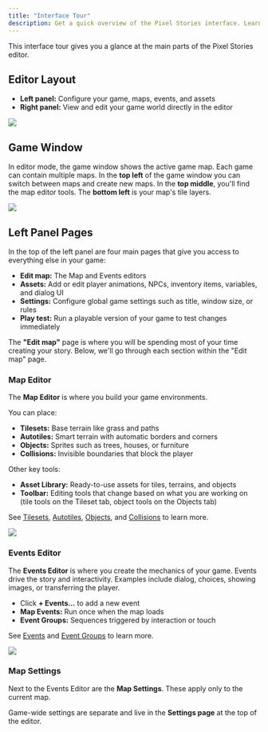```yaml
---
title: "Interface Tour"
description: Get a quick overview of the Pixel Stories interface. Learn where to find maps, events, assets, settings, and play test tools when building your game.
---
```


This interface tour gives you a glance at the main parts of the Pixel Stories editor.

## Editor Layout

- **Left panel:** Configure your game, maps, events, and assets
- **Right panel:** View and edit your game world directly in the editor

![](../../assets/docs-images/tour/image-2.png)

## Game Window

In editor mode, the game window shows the active game map. Each game can contain multiple maps. In the **top left** of the game window you can switch between maps and create new maps. In the **top middle**, you'll find the map editor tools. The **bottom left** is your map's tile layers.

![](../../assets/docs-images/tour/image-1.png)

## Left Panel Pages

In the top of the left panel are four main pages that give you access to everything else in your game:

- **Edit map:** The Map and Events editors
- **Assets:** Add or edit player animations, NPCs, inventory items, variables, and dialog UI
- **Settings:** Configure global game settings such as title, window size, or rules
- **Play test:** Run a playable version of your game to test changes immediately

The **"Edit map"** page is where you will be spending most of your time creating your story. Below, we'll go through each section within the "Edit map" page.

### Map Editor

The **Map Editor** is where you build your game environments.

You can place:

- **Tilesets:** Base terrain like grass and paths
- **Autotiles:** Smart terrain with automatic borders and corners
- **Objects:** Sprites such as trees, houses, or furniture
- **Collisions:** Invisible boundaries that block the player

Other key tools:

- **Asset Library:** Ready-to-use assets for tiles, terrains, and objects
- **Toolbar:** Editing tools that change based on what you are working on (tile tools on the Tileset tab, object tools on the Objects tab)

See [Tilesets](../map-editor/tilesets), [Autotiles](../map-editor/autotile), [Objects](../map-editor/map-objects), and [Collisions](../map-editor/collisions) to learn more.

![](../../assets/docs-images/tour/image-4.png)

### Events Editor

The **Events Editor** is where you create the mechanics of your game. Events drive the story and interactivity. Examples include dialog, choices, showing images, or transferring the player.

- Click **+ Events…** to add a new event
- **Map Events:** Run once when the map loads
- **Event Groups:** Sequences triggered by interaction or touch

See [Events](../event-system/events) and [Event Groups](../event-system/event-groups) to learn more.

![](../../assets/docs-images/tour/image-3.png)

### Map Settings

Next to the Events Editor are the **Map Settings**. These apply only to the current map.

Game-wide settings are separate and live in the **Settings page** at the top of the editor.
